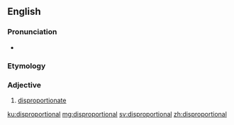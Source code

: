 ==English==

===Pronunciation===
* {{a|UK}} {{IPA|[dɪspɹəˈpɔːʃənəɫ]|lang=en}}

===Etymology===
{{prefix|en|dis|proportional}}

===Adjective===
{{en-adj}}

# [[disproportionate]]

[[ku:disproportional]]
[[mg:disproportional]]
[[sv:disproportional]]
[[zh:disproportional]]
